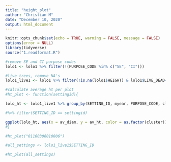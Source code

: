 ```yaml
---
title: "height_plot"
author: "Christian M"
date: "December 10, 2020"
output: html_document
---
```


```r
knitr::opts_chunk$set(echo = TRUE, warning = FALSE, message = FALSE)
options(error = NULL)
library(tidyverse)
source("1.readformat.R")
```

```r
#remove SE and CI purpose codes
lolo1 <- lolo1 %>% filter(!(PURPOSE_CODE %in% c("SE", "CI")))

#live trees, remove NA's
lolo1_live1 <- lolo1 %>% filter(!is.na(lolo1$HEIGHT) & lolo1$LIVE_DEAD=="L")

#calculate average ht per plot
#ht_plot <- function(settingid){

lolo_ht <- lolo1_live1 %>% group_by(SETTING_ID, myear, PURPOSE_CODE, cluster) %>% summarize(av_ht = mean(HEIGHT), av_diam = mean(DIAMETER))

#%>% filter(SETTING_ID == settingid)

ggplot(lolo_ht, aes(x = av_diam, y = av_ht, color = as.factor(cluster))) + geom_point() + geom_smooth(se = F)
#}

#ht_plot("01160306010006")

#all_settings <- lolo1_live1$SETTING_ID

#ht_plot(all_settings)
```

